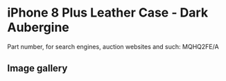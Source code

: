 # iPhone 8 Plus Leather Case - Dark Aubergine

Part number, for search engines, auction websites and such: MQHQ2FE/A

## Image gallery

<div style={{ width: "768px" }}>
  <GalleryComponent
    images={[
      {
        original: "/everysource/MQHQ2",
        thumbnail: "/everypreview/MQHQ2",
      },
      {
        original: "/everysource/MQHQ2_AV1_GOLD",
        thumbnail: "/everypreview/MQHQ2_AV1_GOLD",
      },
      {
        original: "/everysource/MQHQ2_AV1_SILVER",
        thumbnail: "/everypreview/MQHQ2_AV1_SILVER",
      },
      {
        original: "/everysource/MQHQ2_AV1_SPACE_GRAY",
        thumbnail: "/everypreview/MQHQ2_AV1_SPACE_GRAY",
      },
      {
        original: "/everysource/MQHQ2_AV2",
        thumbnail: "/everypreview/MQHQ2_AV2",
      }
    ]}
  />
</div>